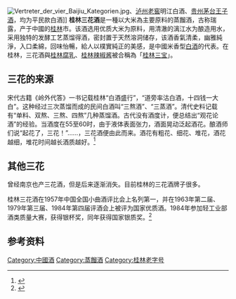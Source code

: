 {{中国非物质文化遗产 
| 级别 = 省
|名称 = 桂林三花酒酿造技艺 
|子项 =
|图片 = 
|申报地区或单位 = [[桂林市|桂林市]]
|序号 = 90
|编号项目 =
|登录时间 = 2008年
|备注 = 第二批自治区级非遗项目
|分类 = 传统技艺
|省区市 = 广西壮族自治区
}}
[[File:Vertreter_der_vier_Baijiu_Kategorien.jpg|thumb]]、[[泸州老窖|泸州老窖]]明江白酒、[[茅台王子酒|贵州茅台王子酒]]，均为平民款白酒]]
'''桂林三花酒'''是一種以大米為主要原料的蒸餾酒，古称瑞露，产于中國的[[桂林|桂林]]市。该酒选用优质大米为原料，用清澈的漓江水为酿造用水，采用独特的发酵工艺蒸馏得酒，密封置于天然溶洞储存，该酒香氣清柔，幽雅純淨，入口柔綿，回味怡暢，給人以樸實純正的美感，是中國米香型[[白酒|白酒]]的代表。在桂林，三花酒與[[桂林腐乳|桂林腐乳]]、[[桂林辣椒酱|桂林辣椒酱]]被合稱為「[[桂林三宝|桂林三宝]]」。

== 三花的来源 ==
宋代古籍《岭外代答》一书记载桂林“白酒盛行”，“道旁率沽白酒，十四钱一大白”。这种经过三次蒸馏而成的民间白酒叫“三熬酒”、“三蒸酒”。清代史料记载有“单料、双熬、三熬、四熬”几种蒸馏酒。古代没有酒度计，便总结出“观花论酒”的经验。当酒度在55至60时，由于液体表面张力，酒面晃动泛起酒花。酿酒师们说“起花了，三花！”……，三花酒便由此而来。酒花有粗花、细花、堆花，酒花越细，堆花时间越长酒质越好。<ref>{{cite web| language =zh-hans| author =三花股份有限公司| coauthors =沁漓| url =http://blog.china.alibaba.com/article/i31119352.html| title =三花股份有限公司介绍册| publisher =桂林三花股份有限公司| pages =1| date =2013-03-22| accessdate =2013-04-20}}{{dead link|date=2018年3月 |bot=InternetArchiveBot |fix-attempted=yes }}</ref>

== 其他三花 ==
曾经南京也产三花酒，但是后来逐渐消失。目前桂林的三花酒牌子很多。

桂林三花酒在1957年中国全国小曲酒评比会上名列第一，并在1963年第二届、1979年第三届、1984年第四届评酒会上被评为国家优质酒。1984年参加轻工业部酒类质量大赛，获得银杯奖，同年获得国家银质奖。<ref>{{Cite web |url=http://www.gxdqw.com/bin/mse.exe?seachword=&K=b&A=12&rec=376&run=13 |title=桂林市志·食品·造纸·印刷·日用工业志·第四章 名优产品、销售·第一节 名优产品 |access-date=2012-03-08 |archive-date=2016-03-04 |archive-url=https://web.archive.org/web/20160304120725/http://www.gxdqw.com/bin/mse.exe?seachword=&K=b&A=12&rec=376&run=13 |dead-url=no }}</ref>

==参考资料==
{{reflist}}

[[Category:中國酒|Category:中國酒]]
[[Category:蒸餾酒|Category:蒸餾酒]]
[[Category:桂林老字号|Category:桂林老字号]]